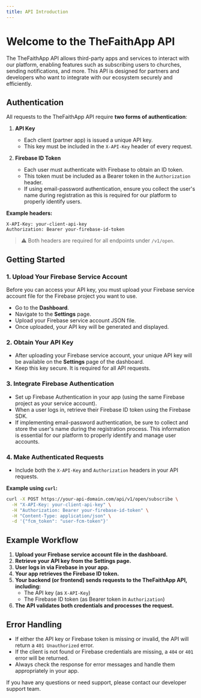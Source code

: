 ```yaml
---
title: API Introduction
---
```


# Welcome to the TheFaithApp API

The TheFaithApp API allows third-party apps and services to interact with our platform, enabling features such as subscribing users to churches, sending notifications, and more. This API is designed for partners and developers who want to integrate with our ecosystem securely and efficiently.

## Authentication

All requests to the TheFaithApp API require **two forms of authentication**:

1. **API Key**  
   - Each client (partner app) is issued a unique API key.
   - This key must be included in the `X-API-Key` header of every request.

2. **Firebase ID Token**  
   - Each user must authenticate with Firebase to obtain an ID token.
   - This token must be included as a Bearer token in the `Authorization` header.
   - If using email-password authentication, ensure you collect the user's name during registration as this is required for our platform to properly identify users.

**Example headers:**

```http
X-API-Key: your-client-api-key
Authorization: Bearer your-firebase-id-token
```

> ⚠️ Both headers are required for all endpoints under `/v1/open`.

## Getting Started

### 1. Upload Your Firebase Service Account

Before you can access your API key, you must upload your Firebase service account file for the Firebase project you want to use.

- Go to the **Dashboard**.
- Navigate to the **Settings** page.
- Upload your Firebase service account JSON file.
- Once uploaded, your API key will be generated and displayed.

### 2. Obtain Your API Key

- After uploading your Firebase service account, your unique API key will be available on the **Settings** page of the dashboard.
- Keep this key secure. It is required for all API requests.

### 3. Integrate Firebase Authentication

- Set up Firebase Authentication in your app (using the same Firebase project as your service account).
- When a user logs in, retrieve their Firebase ID token using the Firebase SDK.
- If implementing email-password authentication, be sure to collect and store the user's name during the registration process. This information is essential for our platform to properly identify and manage user accounts.

### 4. Make Authenticated Requests

- Include both the `X-API-Key` and `Authorization` headers in your API requests.

**Example using `curl`:**

```bash
curl -X POST https://your-api-domain.com/api/v1/open/subscribe \
  -H "X-API-Key: your-client-api-key" \
  -H "Authorization: Bearer your-firebase-id-token" \
  -H "Content-Type: application/json" \
  -d '{"fcm_token": "user-fcm-token"}'
```

## Example Workflow

1. **Upload your Firebase service account file in the dashboard.**
2. **Retrieve your API key from the Settings page.**
3. **User logs in via Firebase in your app.**
4. **Your app retrieves the Firebase ID token.**
5. **Your backend (or frontend) sends requests to the TheFaithApp API, including:**
   - The API key (as `X-API-Key`)
   - The Firebase ID token (as Bearer token in `Authorization`)
6. **The API validates both credentials and processes the request.**

## Error Handling

- If either the API key or Firebase token is missing or invalid, the API will return a `401 Unauthorized` error.
- If the client is not found or Firebase credentials are missing, a `404` or `401` error will be returned.
- Always check the response for error messages and handle them appropriately in your app.

If you have any questions or need support, please contact our developer support team.